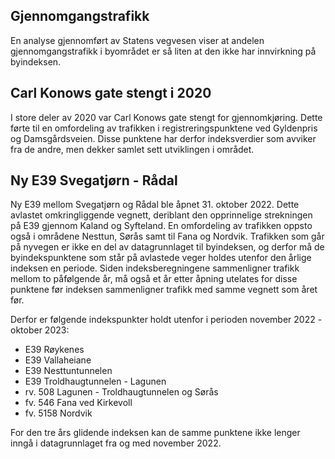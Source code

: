 ## Gjennomgangstrafikk {#sec-through_traffic}
En analyse gjennomført av Statens vegvesen viser at andelen gjennomgangstrafikk i byområdet er så liten at den ikke har innvirkning på byindeksen.


## Carl Konows gate stengt i 2020
I store deler av 2020 var Carl Konows gate stengt for gjennomkjøring. Dette førte til en omfordeling av trafikken i registreringspunktene ved Gyldenpris og Damsgårdsveien. Disse punktene har derfor indeksverdier som avviker fra de andre, men dekker samlet sett utviklingen i området.


## Ny E39 Svegatjørn - Rådal
Ny E39 mellom Svegatjørn og Rådal ble åpnet 31. oktober 2022. Dette avlastet omkringliggende vegnett, deriblant den opprinnelige strekningen på E39 gjennom Kaland og Syfteland. En omfordeling av trafikken oppsto også i områdene Nesttun, Sørås samt til Fana og Nordvik. Trafikken som går på nyvegen er ikke en del av datagrunnlaget til byindeksen, og derfor må de byindekspunktene som står på avlastede veger holdes utenfor den årlige indeksen en periode. Siden indeksberegningene sammenligner trafikk mellom to påfølgende år, må også et år etter åpning utelates for disse punktene før indeksen sammenligner trafikk med samme vegnett som året før. 

Derfor er følgende indekspunkter holdt utenfor i perioden november 2022 - oktober 2023:

  - E39 Røykenes
  - E39 Vallaheiane
  - E39 Nesttuntunnelen
  - E39 Troldhaugtunnelen - Lagunen
  - rv. 508 Lagunen - Troldhaugtunnelen og Sørås
  - fv. 546 Fana ved Kirkevoll
  - fv. 5158 Nordvik
  
  For den tre års glidende indeksen kan de samme punktene ikke lenger inngå i datagrunnlaget fra og med november 2022.

